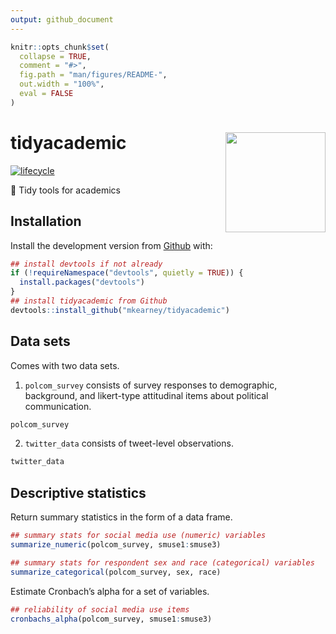```yaml
---
output: github_document
---
```


<!-- README.md is generated from README.Rmd. Please edit that file -->

```r
knitr::opts_chunk$set(
  collapse = TRUE,
  comment = "#>",
  fig.path = "man/figures/README-",
  out.width = "100%",
  eval = FALSE
)
```
# tidyacademic <img src="man/figures/logo.png" width="160px" align="right" /> 

[![lifecycle](https://img.shields.io/badge/lifecycle-experimental-orange.svg)](https://www.tidyverse.org/lifecycle/#experimental)

🏫 Tidy tools for academics

## Installation

<!-- You can install the released version of tidyacademic from [CRAN](https://CRAN.R-project.org) with:

``` r
install.packages("tidyacademic")
```
-->

Install the development version from [Github](https://github.com/mkearney/tidyacademic) with:

```r
## install devtools if not already
if (!requireNamespace("devtools", quietly = TRUE)) {
  install.packages("devtools")
}
## install tidyacademic from Github
devtools::install_github("mkearney/tidyacademic")
```

## Data sets

Comes with two data sets. 

1. `polcom_survey` consists of survey responses to demographic, background, and likert-type attitudinal items about political communication.

```r
polcom_survey
```

2. `twitter_data` consists of tweet-level observations.

```r
twitter_data
```

## Descriptive statistics

Return summary statistics in the form of a data frame.

```r
## summary stats for social media use (numeric) variables
summarize_numeric(polcom_survey, smuse1:smuse3)

## summary stats for respondent sex and race (categorical) variables
summarize_categorical(polcom_survey, sex, race)
```

Estimate Cronbach's alpha for a set of variables.

```r
## reliability of social media use items
cronbachs_alpha(polcom_survey, smuse1:smuse3)
```
